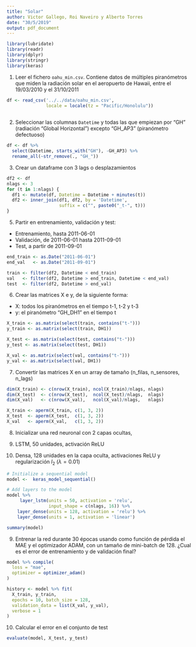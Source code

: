 ```yaml
---
title: "Solar"
author: Victor Gallego, Roi Naveiro y Alberto Torres
date: "30/5/2019"
output: pdf_document
---
```


```r
library(lubridate)
library(readr)
library(dplyr)
library(stringr)
library(keras)
```

1. Leer el fichero `oahu_min.csv`. Contiene datos de múltiples piranómetros que miden la radiación solar en el aeropuerto de Hawaii, entre el 19/03/2010 y el 31/10/2011

```r
df <- read_csv('../../data/oahu_min.csv', 
               locale = locale(tz = "Pacific/Honolulu"))
  
```

2. Seleccionar las columnas `Datetime` y todas las que empiezan por "GH" (radiación "Global Horizontal") excepto "GH_AP3" (piranómetro defectuoso)

```r
df <- df %>% 
  select(Datetime, starts_with("GH"), -GH_AP3) %>%
  rename_all(~str_remove(., "GH_"))
```

3. Crear un dataframe con 3 lags o desplazamientos

```r
df2 <- df
nlags <- 3
for (t in 1:nlags) {
  df1 <- mutate(df, Datetime = Datetime + minutes(t))
  df2 <- inner_join(df1, df2, by = 'Datetime', 
                    suffix = c("", paste0("_t-", t)))
}
```

5. Partir en entrenamiento, validación y test:

  * Entrenamiento, hasta 2011-06-01
  * Validación, de 2011-06-01 hasta 2011-09-01
  * Test, a partir de 2011-09-01

```r
end_train <- as.Date("2011-06-01")
end_val   <- as.Date("2011-09-01")

train <- filter(df2, Datetime < end_train)
val   <- filter(df2, Datetime > end_train, Datetime < end_val)
test  <- filter(df2, Datetime > end_val)
```

6. Crear las matrices X e y, de la siguiente forma:

  * X: todos los piranómetros en el tiempo t-1, t-2 y t-3
  * y: el piranómetro "GH_DH1" en el tiempo t

```r
X_train <- as.matrix(select(train, contains("t-")))
y_train <- as.matrix(select(train, DH1))

X_test <- as.matrix(select(test, contains("t-")))
y_test <- as.matrix(select(test, DH1))

X_val <- as.matrix(select(val, contains("t-")))
y_val <- as.matrix(select(val, DH1))
```


7. Convertir las matrices X en un array de tamaño (n_filas, n_sensores, n_lags)

```r
dim(X_train) <- c(nrow(X_train), ncol(X_train)/nlags, nlags)
dim(X_test)  <- c(nrow(X_test),  ncol(X_test)/nlags,  nlags)
dim(X_val)   <- c(nrow(X_val),   ncol(X_val)/nlags,   nlags)

X_train <- aperm(X_train, c(1, 3, 2))
X_test  <- aperm(X_test,  c(1, 3, 2))
X_val   <- aperm(X_val,   c(1, 3, 2))
```


8. Inicializar una red neuronal con 2 capas ocultas, 

  1. LSTM, 50 unidades, activación ReLU
  
  2. Densa, 128 unidades en la capa oculta, activaciones ReLU y regularización $l_2$ ($\lambda = 0.01$)

```r
# Initialize a sequential model
model <-  keras_model_sequential()

# Add layers to the model
model %>% 
     layer_lstm(units = 50, activation = 'relu', 
                input_shape = c(nlags, 16)) %>%
    layer_dense(units = 128, activation = 'relu') %>%
    layer_dense(units = 1, activation = 'linear')
```

```r
summary(model)
```

9. Entrenar la red durante 30 épocas usando como función de pérdida el MAE y el optimizador ADAM, con un tamaño de mini-batch de 128. ¿Cual es el error de entrenamiento y de validación final?

```r
model %>% compile(
  loss = "mae",
  optimizer = optimizer_adam()
)
```

```r
history <- model %>% fit(
  X_train, y_train, 
  epochs = 10, batch_size = 128, 
  validation_data = list(X_val, y_val),
  verbose = 1
)
```

10. Calcular el error en el conjunto de test

```r
evaluate(model, X_test, y_test)
```
